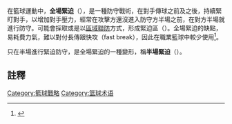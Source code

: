 {{expand|time=2016-08-23T05:47:55+00:00}}
在籃球運動中，'''全場緊迫'''（{{lang-en|Full-court press}}），是一種防守戰術，在對手傳球之前及之後，持續緊盯對手，以增加對手壓力，經常在攻擊方還沒進入防守方半場之前，在對方半場就進行防守。可能會採取{{link-en|人盯人防守|Man-to-man defense}}或是以[[區域聯防|區域聯防]]方式，形成緊迫區（{{lang|en|zone press}}）。全場緊迫的缺點，易耗費力氣，難以對付長傳跟快攻（fast break），因此在職業籃球中較少使用<ref>{{cite news|author1=左丁山|title=籃球不易弱勝強|url=http://hk.apple.nextmedia.com/supplement/columnist/art/20160515/19611932|accessdate=2016-08-23|agency=香港蘋果日報|date=2016-05-15|archive-date=2016-05-19|archive-url=https://web.archive.org/web/20160519050936/http://hk.apple.nextmedia.com/supplement/columnist/art/20160515/19611932|dead-url=no}}</ref>。

只在半場進行緊迫防守，是全場緊迫的一種變形，稱'''半場緊迫'''（{{lang|en|half-court press}}）。

==註釋==
{{reflist}}
[[Category:籃球戰略|Category:籃球戰略]]
[[Category:篮球术语|Category:篮球术语]]